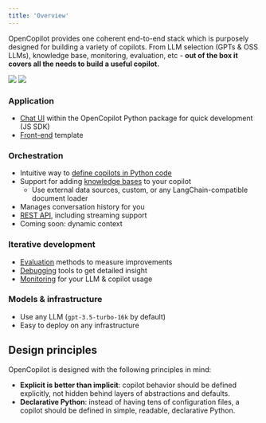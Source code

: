```yaml
---
title: 'Overview'
---
```


OpenCopilot provides one coherent end-to-end stack which is purposely designed for building a variety of copilots.
From LLM selection (GPTs & OSS LLMs), knowledge base, monitoring, evaluation, etc - **out of the box it covers all the needs to build a useful copilot.**

<img className="block dark:hidden" src="/images/lightstack.png" />
<img className="hidden dark:block" src="/images/darkstack.png" />

### Application
* [Chat UI](/welcome/getting-started#4-chat-with-the-copilot) within the OpenCopilot Python package for quick development (JS SDK)
* [Front-end](https://github.com/opencopilotdev/opencopilot-frontend) template

### Orchestration
* Intuitive way to [define copilots in Python code](/welcome/getting-started)
* Support for adding [knowledge bases](/create/knowledge-base) to your copilot
    * Use external data sources, custom, or any LangChain-compatible document loader
* Manages conversation history for you
* [REST API](/integrate/rest-api), including streaming support
* Coming soon: dynamic context

### Iterative development
* [Evaluation](/create/evaluation) methods to measure improvements
* [Debugging](/create/debugging) tools to get detailed insight
* [Monitoring](/integrate/monitoring) for your LLM & copilot usage

### Models & infrastructure
* Use any LLM (`gpt-3.5-turbo-16k` by default)
* Easy to deploy on any infrastructure

## Design principles

OpenCopilot is designed with the following principles in mind:

* **Explicit is better than implicit**: copilot behavior should be defined explicitly, not hidden behind layers of abstractions and defaults.
* **Declarative Python**: instead of having tens of configuration files, a copilot should be defined in simple, readable, declarative Python.